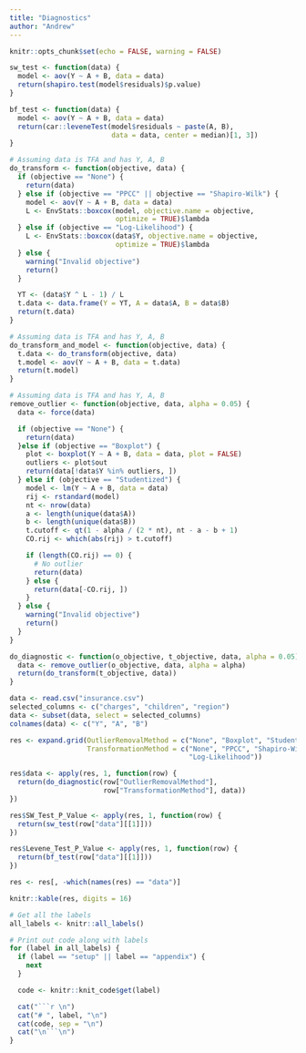 ```yaml
---
title: "Diagnostics"
author: "Andrew"
---
```


```r
knitr::opts_chunk$set(echo = FALSE, warning = FALSE)
```

```r
sw_test <- function(data) {
  model <- aov(Y ~ A + B, data = data)
  return(shapiro.test(model$residuals)$p.value)
}

bf_test <- function(data) {
  model <- aov(Y ~ A + B, data = data)
  return(car::leveneTest(model$residuals ~ paste(A, B),
                         data = data, center = median)[1, 3])
}

# Assuming data is TFA and has Y, A, B
do_transform <- function(objective, data) {
  if (objective == "None") {
    return(data)
  } else if (objective == "PPCC" || objective == "Shapiro-Wilk") {
    model <- aov(Y ~ A + B, data = data)
    L <- EnvStats::boxcox(model, objective.name = objective,
                          optimize = TRUE)$lambda
  } else if (objective == "Log-Likelihood") {
    L <- EnvStats::boxcox(data$Y, objective.name = objective,
                          optimize = TRUE)$lambda
  } else {
    warning("Invalid objective")
    return()
  }

  YT <- (data$Y ^ L - 1) / L
  t.data <- data.frame(Y = YT, A = data$A, B = data$B)
  return(t.data)
}

# Assuming data is TFA and has Y, A, B
do_transform_and_model <- function(objective, data) {
  t.data <- do_transform(objective, data)
  t.model <- aov(Y ~ A + B, data = t.data)
  return(t.model)
}

# Assuming data is TFA and has Y, A, B
remove_outlier <- function(objective, data, alpha = 0.05) {
  data <- force(data)

  if (objective == "None") {
    return(data)
  }else if (objective == "Boxplot") {
    plot <- boxplot(Y ~ A + B, data = data, plot = FALSE)
    outliers <- plot$out
    return(data[!data$Y %in% outliers, ])
  } else if (objective == "Studentized") {
    model <- lm(Y ~ A + B, data = data)
    rij <- rstandard(model)
    nt <- nrow(data)
    a <- length(unique(data$A))
    b <- length(unique(data$B))
    t.cutoff <- qt(1 - alpha / (2 * nt), nt - a - b + 1)
    CO.rij <- which(abs(rij) > t.cutoff)

    if (length(CO.rij) == 0) {
      # No outlier
      return(data)
    } else {
      return(data[-CO.rij, ])
    }
  } else {
    warning("Invalid objective")
    return()
  }
}

do_diagnostic <- function(o_objective, t_objective, data, alpha = 0.05) {
  data <- remove_outlier(o_objective, data, alpha = alpha)
  return(do_transform(t_objective, data))
}
```

```r
data <- read.csv("insurance.csv")
selected_columns <- c("charges", "children", "region")
data <- subset(data, select = selected_columns)
colnames(data) <- c("Y", "A", "B")

res <- expand.grid(OutlierRemovalMethod = c("None", "Boxplot", "Studentized"),
                   TransformationMethod = c("None", "PPCC", "Shapiro-Wilk",
                                            "Log-Likelihood"))

res$data <- apply(res, 1, function(row) {
  return(do_diagnostic(row["OutlierRemovalMethod"],
                       row["TransformationMethod"], data))
})

res$SW_Test_P_Value <- apply(res, 1, function(row) {
  return(sw_test(row["data"][[1]]))
})

res$Levene_Test_P_Value <- apply(res, 1, function(row) {
  return(bf_test(row["data"][[1]]))
})

res <- res[, -which(names(res) == "data")]

knitr::kable(res, digits = 16)
```

```r
# Get all the labels
all_labels <- knitr::all_labels()

# Print out code along with labels
for (label in all_labels) {
  if (label == "setup" || label == "appendix") {
    next
  }

  code <- knitr::knit_code$get(label)

  cat("```r \n")
  cat("# ", label, "\n")
  cat(code, sep = "\n")
  cat("\n```\n")
}
```